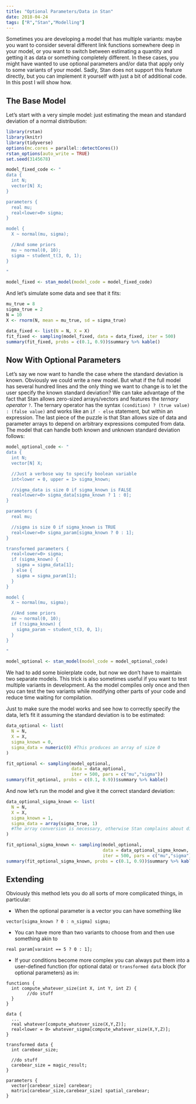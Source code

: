 ```yaml
---
title: "Optional Parameters/Data in Stan"
date: 2018-04-24
tags: ["R","Stan","Modelling"]
---
```


Sometimes you are developing a model that has multiple variants: maybe you want to consider several different link functions somewhere deep in your model, or you want to switch between estimating a quantity and getting it as data or something completely different. In these cases, you might have wanted to use optional parameters and/or data that apply only to some variants of your model. Sadly, Stan does not support this feature directly, but you can implement it yourself with just a bit of additional code. In this post I will show how.

## The Base Model

Let's start with a very simple model: just estimating the mean and standard deviation of a normal distribution:

```r
library(rstan)
library(knitr)
library(tidyverse)
options(mc.cores = parallel::detectCores())
rstan_options(auto_write = TRUE)
set.seed(3145678)
```

```r
model_fixed_code <- "
data {
  int N;
  vector[N] X;
}

parameters {
  real mu;
  real<lower=0> sigma; 
}

model {
  X ~ normal(mu, sigma);

  //And some priors
  mu ~ normal(0, 10);
  sigma ~ student_t(3, 0, 1);
}

"

model_fixed <- stan_model(model_code = model_fixed_code)
```

And let's simulate some data and see that it fits:

```r
mu_true = 8
sigma_true = 2
N = 10
X <- rnorm(N, mean = mu_true, sd = sigma_true)

data_fixed <- list(N = N, X = X)
fit_fixed <- sampling(model_fixed, data = data_fixed, iter = 500)
summary(fit_fixed, probs = c(0.1, 0.9))$summary %>% kable()
```

## Now With Optional Parameters

Let's say we now want to handle the case where the standard deviation is known. Obviously we could write a new model. But what if the full model has several hundred lines and the only thing we want to change is to let the user specify the known standard deviation? We can take advantage of the fact that Stan allows zero-sized arrays/vectors and features the *ternary operator* `?`. The ternary operator has the syntax `(condition) ? (true value) : (false value)` and works like an ``if - else `` statement, but within an expression. The last piece of the puzzle is that Stan allows size of data and parameter arrays to depend on arbitrary expressions computed from data. The model that can handle both known and unknown standard deviation follows:

```r
model_optional_code <- "
data {
  int N;
  vector[N] X;

  //Just a verbose way to specify boolean variable
  int<lower = 0, upper = 1> sigma_known; 

  //sigma_data is size 0 if sigma_known is FALSE
  real<lower=0> sigma_data[sigma_known ? 1 : 0]; 
}

parameters {
  real mu;

  //sigma is size 0 if sigma_known is TRUE
  real<lower=0> sigma_param[sigma_known ? 0 : 1]; 
}

transformed parameters {
  real<lower=0> sigma;
  if (sigma_known) {
    sigma = sigma_data[1];
  } else {
    sigma = sigma_param[1];
  }
}

model {
  X ~ normal(mu, sigma);

  //And some priors
  mu ~ normal(0, 10);
  if (!sigma_known) {
    sigma_param ~ student_t(3, 0, 1);
  }
}

"

model_optional <- stan_model(model_code = model_optional_code)
```

We had to add some biolerplate code, but now we don't have to maintain two separate models. This trick is also sometimes useful if you want to test multiple variants in development. As the model compiles only once and then you can test the two variants while modifying other parts of your code and reduce time waiting for compilation.

Just to make sure the model works and see how to correctly specify the data, let's fit it assuming the standard deviation is to be estimated:

```r
data_optional <- list(
  N = N,
  X = X,
  sigma_known = 0,
  sigma_data = numeric(0) #This produces an array of size 0
)

fit_optional <- sampling(model_optional, 
                         data = data_optional, 
                         iter = 500, pars = c("mu","sigma"))
summary(fit_optional, probs = c(0.1, 0.9))$summary %>% kable()
```

And now let's run the model and give it the correct standard deviation:

```r
data_optional_sigma_known <- list(
  N = N,
  X = X,
  sigma_known = 1,
  sigma_data = array(sigma_true, 1) 
  #The array conversion is necessary, otherwise Stan complains about dimensions
)

fit_optional_sigma_known <- sampling(model_optional, 
                                     data = data_optional_sigma_known, 
                                     iter = 500, pars = c("mu","sigma"))
summary(fit_optional_sigma_known, probs = c(0.1, 0.9))$summary %>% kable()

```

## Extending

Obviously this method lets you do all sorts of more complicated things, in particular:

 * When the optional parameter is a vector you can have something like 
 
 ```vector[sigma_known ? 0 : n_sigma] sigma;```
 
 * You can have more than two variants to choose from and then use something akin to
 
 ```real param[varaint == 5 ? 0 : 1];```
 
 * If your conditions become more complex you can always put them into a user-defined function (for optional data) or ```transformed data``` block (for optional parameters) as in: 
 
  
```
functions {
  int compute_whatever_size(int X, int Y, int Z) {
        //do stuff
  }
}

data {
  ...
  real whatever[compute_whatever_size(X,Y,Z)];
  real<lower = 0> whatever_sigma[compute_whatever_size(X,Y,Z)];
}

transformed data {
  int carebear_size;
  
  //do stuff
  carebear_size = magic_result;
}

parameters {
  vector[carebear_size] carebear;
  matrix[carebear_size,carebear_size] spatial_carebear;
}

```